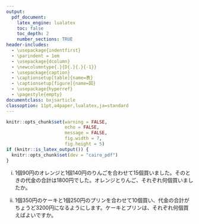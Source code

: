 ```yaml
---
output:
  pdf_document:
    latex_engine: lualatex
    toc: false
    toc_depth: 2
    number_sections: TRUE
header-includes:
  - \usepackage{indentfirst}
  - \parindent = 1em
  - \usepackage{dcolumn}
  - \newcolumntype{.}{D{.}{.}{-1}}
  - \usepackage{caption}
  - \captionsetup[table]{name=表}
  - \captionsetup[figure]{name=図}
  - \usepackage{hyperref}
  - \pagestyle{empty}
documentclass: bxjsarticle
classoption: 11pt,a4paper,lualatex,ja=standard
---
```


```r
knitr::opts_chunk$set(warning = FALSE, 
                      echo = FALSE, 
                      message = FALSE,
                      fig.width = 7,
                      fig.height = 5)
if (knitr::is_latex_output()) {
  knitr::opts_chunk$set(dev = "cairo_pdf")
}
```
\renewcommand{\thefootnote}{}
\begin{flushleft}
\noindent
\large
頭の体操！！
\end{flushleft}

\begin{flushright}
名前（\hspace{50mm}）
\end{flushright}

\vspace{1mm}
\hrule

(i) 1個90円のオレンジと1個140円のりんごを合わせて15個買いました。そのときの代金の合計は1800円でした。オレンジとりんご、それぞれ何個買いましたか。

\vspace{60mm}

(ii) 1個350円のケーキと1個250円のプリンを合わせて10個買い、代金の合計がちょうど3200円になるようにします。\newline ケーキとプリンは、それぞれ何個買えばよいですか。




\footnote{ここまでの学習を振り返りましょう。質問などはありませんか。\newline }







































